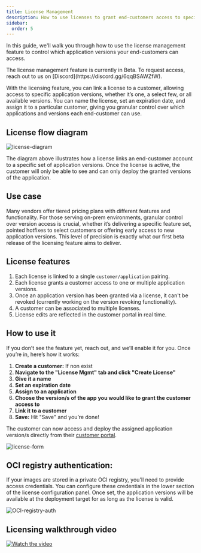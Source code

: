 ```yaml
---
title: License Management
description: How to use licenses to grant end-customers access to specific application versions
sidebar:
  order: 5
---
```



In this guide, we'll walk you through how to use the license management feature to control which application versions your end-customers can access.

<Aside type="tip">
  The license management feature is currently in Beta. To request access, reach
  out to us on [Discord](https://discord.gg/6qqBSAWZfW).
</Aside>

With the licensing feature, you can link a license to a customer, allowing access to specific application versions, whether it’s one, a select few, or all available versions. You can name the license, set an expiration date, and assign it to a particular customer, giving you granular control over which applications and versions each end-customer can use.

## License flow diagram

![license-diagram](../../../../../assets/docs/guides/license-diagram.png)

<Aside type="note">
  The diagram above illustrates how a license links an end-customer account to a
  specific set of application versions. Once the license is active, the customer
  will only be able to see and can only deploy the granted versions of the
  application.
</Aside>

## Use case

Many vendors offer tiered pricing plans with different features and functionality. For those serving on-prem environments, granular control over version access is crucial, whether it’s delivering a specific feature set, pointed hotfixes to select customers or offering early access to new application versions. This level of precision is exactly what our first beta release of the licensing feature aims to deliver.

## License features

1. Each license is linked to a single `customer/application` pairing.
2. Each license grants a customer access to one or multiple application versions.
3. Once an application version has been granted via a license, it can't be revoked (currently working on the version revoking functionality).
4. A customer can be associated to multiple licenses.
5. License edits are reflected in the customer portal in real time.

## How to use it

If you don’t see the feature yet, reach out, and we’ll enable it for you. Once you’re in, here’s how it works:

1. **Create a customer:** If non exist
2. **Navigate to the "License Mgmt" tab and click "Create License"**
3. **Give it a name**
4. **Set an expiration date**
5. **Assign to an application**
6. **Choose the version/s of the app you would like to grant the customer access to**
7. **Link it to a customer**
8. **Save:** Hit "Save" and you’re done!

The customer can now access and deploy the assigned application version/s directly from their [customer portal](/docs/product/customer-portal/).

![license-form](../../../../../assets/docs/guides/license-form.png)

## OCI registry authentication:

If your images are stored in a private OCI registry, you'll need to provide access credentials. You can configure these credentials in the lower section of the license configuration panel. Once set, the application versions will be available at the deployment target for as long as the license is valid.

![OCI-registry-auth](../../../../../assets/docs/guides/OCI-Registry-auth.png)

## Licensing walkthrough video

[![Watch the video](../../../../../assets/docs/guides/license-thumbnail.png)](https://www.youtube.com/watch?v=qh-ewkWxRj4)
